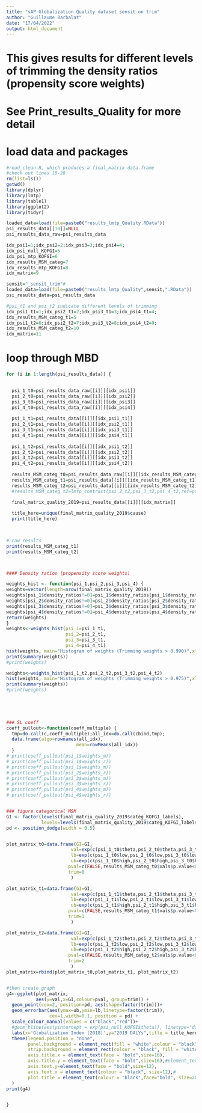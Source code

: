 ---
title: "sAP Globalization Quality dataset sensit on trim"
author: "Guillaume Barbalat"
date: "17/04/2022"
output: html_document
---

# This gives results for different levels of trimming the density ratios (propensity score weights)
# See Print_results_Quality for more detail

# load data and packages
```{r warning=FALSE, message=FALSE, echo=FALSE, results=FALSE}
#read_clean.R, which produces a final_matrix data.frame
#check out lines 18-28
rm(list=ls())
getwd()
library(dplyr)
library(lmtp)
library(table1)
library(ggplot2)
library(tidyr)

loaded_data=load(file=paste0("results_lmtp_Quality.RData"))
psi_results_data[[10]]=NULL
psi_results_data_raw=psi_results_data

idx_psi1=1;idx_psi2=2;idx_psi3=3;idx_psi4=4;
idx_psi_null_KOFGI=5
idx_psi_mtp_KOFGI=6
idx_results_MSM_categ=7
idx_results_mtp_KOFGI=8
idx_matrix=9

sensit="_sensit_trim"# 
loaded_data=load(file=paste0("results_lmtp_Quality",sensit,".RData"))
psi_results_data=psi_results_data

#psi_t1 and psi_t2 indicate different levels of trimming
idx_psi1_t1=1;idx_psi2_t1=2;idx_psi3_t1=3;idx_psi4_t1=4;
idx_results_MSM_categ_t1=5
idx_psi1_t2=6;idx_psi2_t2=7;idx_psi3_t2=8;idx_psi4_t2=9;
idx_results_MSM_categ_t2=10
idx_matrix=11
```

# loop through MBD
``` {r echo=FALSE, warning=FALSE, message=FALSE}
for (i in 1:length(psi_results_data)) {

  
  psi_1_t0=psi_results_data_raw[[i]][[idx_psi1]]
  psi_2_t0=psi_results_data_raw[[i]][[idx_psi2]]
  psi_3_t0=psi_results_data_raw[[i]][[idx_psi3]]
  psi_4_t0=psi_results_data_raw[[i]][[idx_psi4]]
  
  psi_1_t1=psi_results_data[[i]][[idx_psi1_t1]]
  psi_2_t1=psi_results_data[[i]][[idx_psi2_t1]]
  psi_3_t1=psi_results_data[[i]][[idx_psi3_t1]]
  psi_4_t1=psi_results_data[[i]][[idx_psi4_t1]]
  
  psi_1_t2=psi_results_data[[i]][[idx_psi1_t2]]
  psi_2_t2=psi_results_data[[i]][[idx_psi2_t2]]
  psi_3_t2=psi_results_data[[i]][[idx_psi3_t2]]
  psi_4_t2=psi_results_data[[i]][[idx_psi4_t2]]
  
  results_MSM_categ_t0=psi_results_data_raw[[i]][[idx_results_MSM_categ]]
  results_MSM_categ_t1=psi_results_data[[i]][[idx_results_MSM_categ_t1]]
  results_MSM_categ_t2=psi_results_data[[i]][[idx_results_MSM_categ_t2]]
  #results_MSM_categ_t2=lmtp_contrast(psi_2_t2,psi_3_t2,psi_4_t2,ref=psi_1_t2)

  final_matrix_quality_2019=psi_results_data[[i]][[idx_matrix]]
  
  title_here=unique(final_matrix_quality_2019$cause)
  print(title_here)

 

# raw results
print(results_MSM_categ_t1)
print(results_MSM_categ_t2)



#### Density ratios (propensity score weights)

weights_hist <- function(psi_1,psi_2,psi_3,psi_4) {
weights=vector(length=nrow(final_matrix_quality_2019))
weights[psi_1$density_ratios!=0]=psi_1$density_ratios[psi_1$density_ratios!=0]
weights[psi_2$density_ratios!=0]=psi_2$density_ratios[psi_2$density_ratios!=0]
weights[psi_3$density_ratios!=0]=psi_3$density_ratios[psi_3$density_ratios!=0]
weights[psi_4$density_ratios!=0]=psi_4$density_ratios[psi_4$density_ratios!=0]
return(weights)
}
weights<-weights_hist(psi_1=psi_1_t1,
                      psi_2=psi_2_t1,
                      psi_3=psi_3_t1,
                      psi_4=psi_4_t1)
hist(weights, main="Histogram of weights (Trimming weights > 0.990)",xlab=NULL)
print(summary(weights))
#print(weights)

weights<-weights_hist(psi_1_t2,psi_2_t2,psi_3_t2,psi_4_t2)
hist(weights, main="Histogram of weights (Trimming weights > 0.975)",xlab=NULL)
print(summary(weights))
#print(weights)



    
 
### SL coeff
coeff_pullout<-function(coeff_multiple) {
  tmp=do.call(c,coeff_multiple);all_idx=do.call(cbind,tmp);
  data.frame(algo=rownames(all_idx),
                          mean=rowMeans(all_idx))
  }
# print(coeff_pullout(psi_1$weights_m))
# print(coeff_pullout(psi_1$weights_r))
# print(coeff_pullout(psi_1$weights_m))
# print(coeff_pullout(psi_2$weights_r))
# print(coeff_pullout(psi_3$weights_m))
# print(coeff_pullout(psi_3$weights_r))
# print(coeff_pullout(psi_4$weights_m))
# print(coeff_pullout(psi_4$weights_r))


### figure categorical MSM
GI <- factor(levels(final_matrix_quality_2019$categ_KOFGI_labels),
             levels=levels(final_matrix_quality_2019$categ_KOFGI_labels))
pd <- position_dodge(width = 0.5)


plot_matrix_t0=data.frame(GI=GI,
                        val=exp(c(psi_1_t0$theta,psi_2_t0$theta,psi_3_t0$theta,psi_4_t0$theta)),
                        lb=exp(c(psi_1_t0$low,psi_2_t0$low,psi_3_t0$low,psi_4_t0$low)),
                        ub=exp(c(psi_1_t0$high,psi_2_t0$high,psi_3_t0$high,psi_4_t0$high)),
                       pval=c(FALSE,results_MSM_categ_t0$vals$p.value<0.05),
                       trim=0
                        )

plot_matrix_t1=data.frame(GI=GI,
                        val=exp(c(psi_1_t1$theta,psi_2_t1$theta,psi_3_t1$theta,psi_4_t1$theta)),
                        lb=exp(c(psi_1_t1$low,psi_2_t1$low,psi_3_t1$low,psi_4_t1$low)),
                        ub=exp(c(psi_1_t1$high,psi_2_t1$high,psi_3_t1$high,psi_4_t1$high)),
                       pval=c(FALSE,results_MSM_categ_t1$vals$p.value<0.05),
                       trim=1
                        )

plot_matrix_t2=data.frame(GI=GI,
                        val=exp(c(psi_1_t2$theta,psi_2_t2$theta,psi_3_t2$theta,psi_4_t2$theta)),
                        lb=exp(c(psi_1_t2$low,psi_2_t2$low,psi_3_t2$low,psi_4_t2$low)),
                        ub=exp(c(psi_1_t2$high,psi_2_t2$high,psi_3_t2$high,psi_4_t2$high)),
                       pval=c(FALSE,results_MSM_categ_t2$vals$p.value<0.05),
                       trim=2
                        )
plot_matrix=rbind(plot_matrix_t0,plot_matrix_t1, plot_matrix_t2)


#then create graph
g4<-ggplot(plot_matrix,
           aes(y=val,x=GI,colour=pval, group=trim)) +
  geom_point(cex=2, position=pd, aes(shape=factor(trim)))+
  geom_errorbar(aes(ymax=ub,ymin=lb,linetype=factor(trim)),
                cex=1,width=0.1, position = pd) +
  scale_colour_manual(values = c("black","red"))+
  #geom_hline(aes(yintercept = exp(psi_null_KOFGI$theta)), linetype="dashed" )+
  labs(x='Globalization Index (2018)',y="2019 DALYs",title = title_here)+
  theme(legend.position = "none",
        panel.background = element_rect(fill = "white",colour = "black"),
        strip.background = element_rect(colour = "black", fill = "white"),
        axis.title.x = element_text(face = "bold",size=16),
        axis.title.y = element_text(face = "bold",size=16),#element_text(face = "bold",size=16),#element_blank()
        axis.text.y=element_text(face = "bold",size=12),
        axis.text.x = element_text(colour = "black", size=12),#
        plot.title = element_text(colour = "black",face="bold", size=20)#,hjust = 0.5)#family,
  )
print(g4)


}

```
